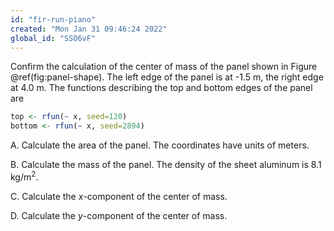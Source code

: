 ```yaml
---
id: "fir-run-piano"
created: "Mon Jan 31 09:46:24 2022"
global_id: "SSO6vF"
---
```


Confirm the calculation of the center of mass of the panel shown in Figure \@ref(fig:panel-shape). The left edge of the panel is at -1.5 m, the right edge at 4.0 m. The functions describing the top and bottom edges of the panel are

```r
top <- rfun(~ x, seed=120)
bottom <- rfun(~ x, seed=2894)
```

A. Calculate the area of the panel. The coordinates have units of meters.

B. Calculate the mass of the panel. The density of the sheet aluminum is 8.1 kg/m^2^.

C. Calculate the $x$-component of the center of mass.

D. Calculate the $y$-component of the center of mass. 

